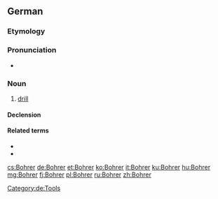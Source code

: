==German==
{{slim-wikipedia|lang=de}}

===Etymology===
{{suffix|bohren|er|gloss1=to bore, drill|lang=de}}

===Pronunciation===
* {{IPA|/ˈboːʁɐ/|lang=de}}

===Noun===
{{de-noun|g=m|genitive=Bohrers|plural=Bohrer}}

# [[drill]] {{gloss|tool}}

====Declension====
{{de-noun-m|s}}

====Related terms====
* {{l|de|bohren}}
* {{l|de|Bohrmaschine}}

[[Category:de:Tools]]

[[cs:Bohrer]]
[[de:Bohrer]]
[[et:Bohrer]]
[[ko:Bohrer]]
[[it:Bohrer]]
[[ku:Bohrer]]
[[hu:Bohrer]]
[[mg:Bohrer]]
[[fj:Bohrer]]
[[pl:Bohrer]]
[[ru:Bohrer]]
[[zh:Bohrer]]